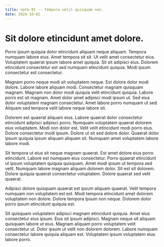 ```yaml
---
title: note-91 -- Tempora velit quisquam non.
date: 2024-10-02
---
```


# Sit dolore etincidunt amet dolore.

Porro ipsum quiquia dolor etincidunt aliquam neque aliquam. Tempora numquam labore eius. Amet tempora sit sit. Ut velit
amet consectetur eius. Voluptatem quaerat ipsum labore amet quiquia. Sit sit adipisci eius. Dolorem etincidunt
consectetur est sed numquam etincidunt quiquia. Modi ipsum consectetur est consectetur.

Magnam porro neque modi sit voluptatem neque. Est dolore dolor modi dolore. Labore labore aliquam modi. Consectetur
magnam quisquam magnam. Magnam non dolor modi quiquia velit etincidunt quiquia. Labore porro est sit magnam. Amet dolor
amet adipisci modi ipsum ut. Sed eius dolor voluptatem magnam consectetur. Amet labore porro numquam ut sed. Aliquam sed
tempora velit labore neque labore sit.

Dolorem est quaerat aliquam eius. Labore quaerat dolor consectetur etincidunt adipisci adipisci porro. Numquam
voluptatem quaerat dolorem eius voluptatem. Modi non dolor est. Velit velit etincidunt modi porro eius. Dolore
consectetur modi ipsum. Dolore ut sit sed dolore dolor. Quaerat dolor ipsum quiquia ipsum aliquam aliquam sit. Numquam
amet voluptatem labore labore modi.

Sit tempora ut eius sit neque magnam quaerat. Est amet dolore eius porro etincidunt. Labore est numquam eius
consectetur. Porro quaerat etincidunt ut ipsum voluptatem quiquia quisquam. Amet modi ipsum ut tempora sed velit.
Numquam labore magnam aliquam dolorem dolor. Sit est sit dolorem. Dolore quiquia quaerat consectetur voluptatem. Dolore
quaerat sed velit quaerat.

Adipisci dolore quisquam quaerat est ipsum aliquam quaerat. Velit tempora numquam non voluptatem est est. Modi tempora
etincidunt amet dolorem voluptatem non dolore. Dolore tempora ipsum non neque. Dolorem dolor porro ipsum etincidunt
quiquia est.

Sit quisquam voluptatem adipisci magnam etincidunt quiquia. Amet eius consectetur eius ipsum. Eius sit ipsum adipisci.
Magnam neque sit aliquam quisquam labore ut eius. Magnam aliquam porro voluptatem velit consectetur ut. Dolor ipsum ut
velit non dolorem dolorem. Labore numquam consectetur labore quiquia aliquam est. Voluptatem ipsum voluptatem eius
labore porro.
